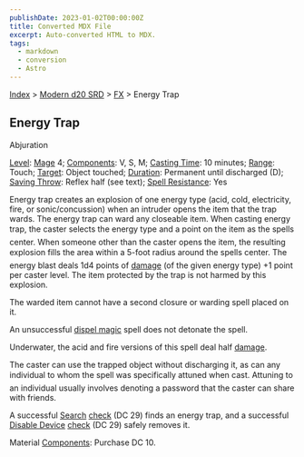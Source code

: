 ```yaml
---
publishDate: 2023-01-02T00:00:00Z
title: Converted MDX File
excerpt: Auto-converted HTML to MDX.
tags:
  - markdown
  - conversion
  - Astro
---
```


[Index](-index) > [Modern d20 SRD](modern-d20-srd-index) > [FX](modern-d20-srd-fx-index) > Energy Trap

## Energy Trap

Abjuration

[Level](modern-d20-srd-fx-level): [Mage](modern-d20-srd-classes-advanced-mage) 4; [Components](modern-d20-srd-fx-components): V, S, M; [Casting Time](modern-d20-srd-fx-casting-time): 10 minutes; [Range](modern-d20-srd-fx-range): Touch; [Target](modern-d20-srd-fx-target): Object touched; [Duration](modern-d20-srd-fx-duration): Permanent until discharged (D); [Saving Throw](modern-d20-srd-basics-saving-throws): Reflex half (see text); [Spell Resistance](modern-d20-srd-special-abilities-spell-resistance): Yes

Energy trap creates an explosion of one energy type (acid, cold, electricity, fire, or sonic/concussion) when an intruder opens the item that the trap wards. The energy trap can ward any closeable item. When casting energy trap, the caster selects the energy type and a point on the item as the spells center. When someone other than the caster opens the item, the resulting explosion fills the area within a 5-foot radius around the spells center. The energy blast deals 1d4 points of [damage](modern-d20-srd-combat-damage) (of the given energy type) +1 point per caster level. The item protected by the trap is not harmed by this explosion.

The warded item cannot have a second closure or warding spell placed on it.

An unsuccessful [dispel magic](modern-d20-srd-fx-dispel-magic) spell does not detonate the spell.

Underwater, the acid and fire versions of this spell deal half [damage](modern-d20-srd-combat-damage).

The caster can use the trapped object without discharging it, as can any individual to whom the spell was specifically attuned when cast. Attuning to an individual usually involves denoting a password that the caster can share with friends.

A successful [Search](modern-d20-srd-skills-search) [check](modern-d20-srd-skills-skill-basics-php#skill-check-index) (DC 29) finds an energy trap, and a successful [Disable
Device](modern-d20-srd-skills-disable-device) [check](modern-d20-srd-skills-skill-basics-php#skill-check-index) (DC 29) safely removes it.

Material [Components](modern-d20-srd-fx-components): Purchase DC 10.
